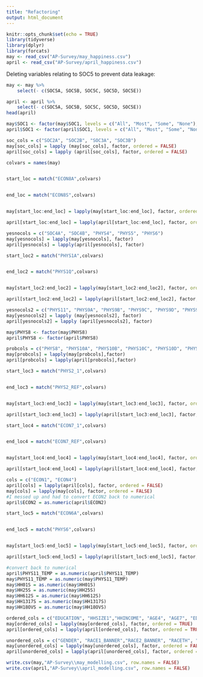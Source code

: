 ```yaml
---
title: "Refactoring"
output: html_document
---
```


```r
knitr::opts_chunk$set(echo = TRUE)
library(tidyverse)
library(dplyr)
library(forcats)
may <- read_csv("AP-Survey/may_happiness.csv")
april <- read_csv("AP-Survey/april_happiness.csv")
```


Deleting variables relating to SOC5 to prevent data leakage:
```r
may <- may %>%
    select(- c(SOC5A, SOC5B, SOC5C, SOC5D, SOC5E))
```
```r
april <- april %>%
    select(- c(SOC5A, SOC5B, SOC5C, SOC5D, SOC5E))
head(april)
```

```r
may$SOC1 <- factor(may$SOC1, levels = c("All", "Most", "Some", "None"), ordered = TRUE)
april$SOC1 <- factor(april$SOC1, levels = c("All", "Most", "Some", "None"), ordered = TRUE)
```

```r
soc_cols = c("SOC2A", "SOC2B", "SOC3A", "SOC3B")
may[soc_cols] = lapply (may[soc_cols], factor, ordered = FALSE)
april[soc_cols] = lapply (april[soc_cols], factor, ordered = FALSE)
```

```r

colvars = names(may)


start_loc = match("ECON8A",colvars)


end_loc = match("ECON8S",colvars)


may[start_loc:end_loc] = lapply(may[start_loc:end_loc], factor, ordered = FALSE)

april[start_loc:end_loc] = lapply(april[start_loc:end_loc], factor, ordered = FALSE)

yesnocols = c("SOC4A", "SOC4B", "PHYS4", "PHYS5", "PHYS6")
may[yesnocols] = lapply(may[yesnocols], factor)
april[yesnocols] = lapply(april[yesnocols], factor)

start_loc2 = match("PHYS1A",colvars)


end_loc2 = match("PHYS1Q",colvars)


may[start_loc2:end_loc2] = lapply(may[start_loc2:end_loc2], factor, ordered = FALSE)

april[start_loc2:end_loc2] = lapply(april[start_loc2:end_loc2], factor, ordered = FALSE)

yesnocols2 = c("PHYS11", "PHYS9A", "PHYS9B", "PHYS9C", "PHYS9D", "PHYS9E", "PHYS9F", "PHYS9G", "PHYS9H")
may[yesnocols2] = lapply (may[yesnocols2], factor)
april[yesnocols2] = lapply (april[yesnocols2], factor)
```

``` r
may$PHYS8 <- factor(may$PHYS8)
april$PHYS8 <- factor(april$PHYS8)
```

``` r
probcols = c("PHYS8", "PHYS10A", "PHYS10B", "PHYS10C", "PHYS10D", "PHYS10E", "ECON4A", "ECON4B")
may[probcols] = lapply(may[probcols],factor)
april[probcols] = lapply(april[probcols],factor)
```

``` r
start_loc3 = match("PHYS2_1",colvars)


end_loc3 = match("PHYS2_REF",colvars)


may[start_loc3:end_loc3] = lapply(may[start_loc3:end_loc3], factor, ordered = FALSE)

april[start_loc3:end_loc3] = lapply(april[start_loc3:end_loc3], factor, ordered = FALSE)
```

```r
start_loc4 = match("ECON7_1",colvars)


end_loc4 = match("ECON7_REF",colvars)


may[start_loc4:end_loc4] = lapply(may[start_loc4:end_loc4], factor, ordered = FALSE)

april[start_loc4:end_loc4] = lapply(april[start_loc4:end_loc4], factor, ordered = FALSE)

cols = c("ECON1", "ECON4")
april[cols] = lapply(april[cols], factor, ordered = FALSE)
may[cols] = lapply(may[cols], factor, ordered = FALSE)
#I messed up and had to convert ECON2 back to numerical
april$ECON2 = as.numeric(april$ECON2)
```

``` r
start_loc5 = match("ECON6A",colvars)


end_loc5 = match("PHYS6",colvars)


may[start_loc5:end_loc5] = lapply(may[start_loc5:end_loc5], factor, ordered = FALSE)

april[start_loc5:end_loc5] = lapply(april[start_loc5:end_loc5], factor, ordered = FALSE)

#convert back to numerical
april$PHYS11_TEMP = as.numeric(april$PHYS11_TEMP)
may$PHYS11_TEMP = as.numeric(may$PHYS11_TEMP)
may$HH01S = as.numeric(may$HH01S)
may$HH25S = as.numeric(may$HH25S)
may$HH612S = as.numeric(may$HH612S)
may$HH1317S = as.numeric(may$HH1317S)
may$HH18OVS = as.numeric(may$HH18OVS)

ordered_cols = c("EDUCATION", "HHSIZE1","HHINCOME", "AGE4", "AGE7", "EDUC4", "INC_BANNER", "AGE_BANNER", "HH_BANNER", "P_DENSE")
may[ordered_cols] = lapply(may[ordered_cols], factor, ordered = TRUE)
april[ordered_cols] = lapply(april[ordered_cols], factor, ordered = TRUE)

unordered_cols = c("GENDER", "RACE1_BANNER","RACE2_BANNER", "RACETH", "RACE_R2", "LANGUAGE", "REGION4", "REGION9")
may[unordered_cols] = lapply(may[unordered_cols], factor, ordered = FALSE)
april[unordered_cols] = lapply(april[unordered_cols], factor, ordered = FALSE)
```

```r
write.csv(may,"AP-Survey\\may_modelling.csv", row.names = FALSE)
write.csv(april,"AP-Survey\\april_modelling.csv", row.names = FALSE)
```